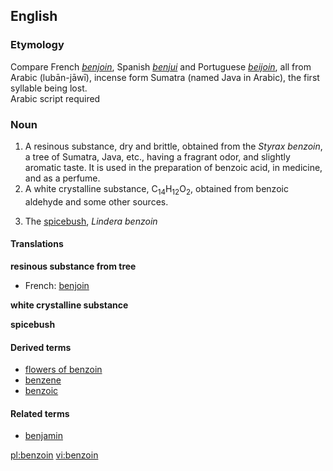 ==English==
===Etymology===
Compare French ''[[benjoin]]'', Spanish ''[[benjui]]'' and Portuguese ''[[beijoin]]'', all from Arabic <!--add the Arabic here--> (lub&#257;n-j&#257;w&#299;), incense form Sumatra (named Java in Arabic), the first syllable being lost.
<br>{{etystub}} Arabic script required

===Noun===
{{wikipedia}}
{{en-noun|-}}

# A resinous substance, dry and brittle, obtained from the ''Styrax benzoin'', a tree of Sumatra, Java, etc., having a fragrant odor, and slightly aromatic taste. It is used in the preparation of benzoic acid, in medicine, and as a perfume.
#A white crystalline substance, C<sub>14</sub>H<sub>12</sub>O<sub>2</sub>, obtained from benzoic aldehyde and some other sources.
#{{botany}} The [[spicebush]], ''Lindera benzoin''

====Translations====
'''resinous substance from tree'''
{{top}}
*French: [[benjoin]] {{m}}
{{mid}}
{{bottom}}

'''white crystalline substance'''
{{top}}
{{mid}}
{{bottom}}

'''spicebush'''
{{top}}
{{mid}}
{{bottom}}

====Derived terms====
*[[flowers of benzoin]]
*[[benzene]]
*[[benzoic]]

====Related terms====
*[[benjamin]]

[[pl:benzoin]]
[[vi:benzoin]]